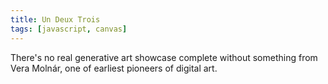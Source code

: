 ```yaml
---
title: Un Deux Trois
tags: [javascript, canvas]
---
```


There's no real generative art showcase complete without something from Vera Molnár, one of earliest pioneers of digital art.